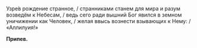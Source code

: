 Узре́в рождение странное, / странниками станем для мира и разум возведём к Небесам, / ведь сего ради вышний Бог явился в земном уничижении как Человек, / желая ввысь вознести взывающих к Нему: / «Аллилуия!»

**Припев.**
